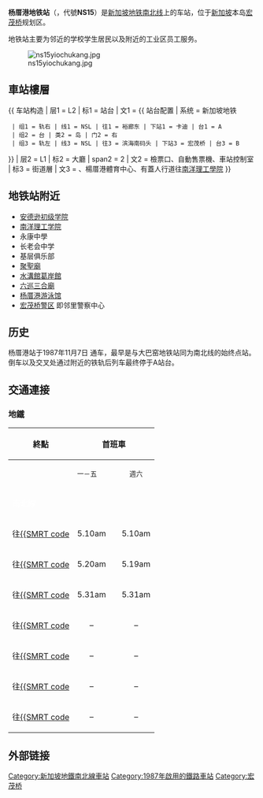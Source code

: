 {{noteTA
|G1=Railway}}
{{Infobox station
 | name={{SMRT code|NS|15}}<br />楊厝港<br />Yio Chu Kang<br />இயோ சூ காங்<br />Yio Chu Kang
 | type=[[地鐵站|地鐵站]]
 | linecolour={{新加坡地铁南北线色彩}}
 | image=Ns15 Yio Chu Kang 2.jpg
 | image_size=300px
 | image_caption=楊厝港地鐵站站台層{{更新|1=圖片|time=2020-03-06T08:26:06+00:00}}
 | address={{SIN}}宏茂橋6道3000號
 | coordinates={{Coord|1|22|54.86|N|103|50|41.34|E|type:railwaystation_region:SG}}
 | line=[[新加坡地鐵南北線|南北線]]
 | other=巴士、德士
 | structure=架空
 | platform=島式
 | depth=
 | levels=2層
 | tracks=2條
 | parking=
 | bicycle=
 | baggage_check=
 | passengers=
 | pass_year=
 | pass_percent=
 | pass_system=
 | opened=1987年11月7日
 | closed=
 | rebuilt=
 | electrified=
 | ADA=有
 | code={{SMRT code|NS|15}}
 | owned=[[陸路交通管理局|陸路交通管理局]]
 | operator=[[SMRT地鐵|SMRT地鐵]]（[[SMRT集團|SMRT集團]]）
 | zone=
 | former=
 | adjacent={{Adjacent stations|system=新加坡地铁|line=NSL|left=卡迪|right=宏茂桥|note-left=NS14|note-mid={{新加坡地鐵車站編號|NS|15}}|note-right=NS16}}
 | mpassengers=
 | map_locator={{Superimpose| base = MRT map NS.svg
 | base_width = 300px
 | base_caption = 南北線
 | float = Red Dot.svg
 | float_width = 5px
 | float_caption = 楊厝港地鐵站
 | x = 144
 | y = 57
}}}}

'''杨厝港地铁站'''（{{lang-en|Yio Chu Kang MRT Station}}，代號'''NS15'''）是[[新加坡地铁南北线|新加坡地铁南北线]]上的车站，位于[[新加坡|新加坡]]本岛[[宏茂桥|宏茂桥]]规划区。

地铁站主要为邻近的学校学生居民以及附近的工业区员工服务。

[[File:ns15yiochukang.jpg|thumb]]

==車站樓層==
{{ 车站构造
| 层1 = L2 | 标1 = 站台
| 文1 = {{ 站台配置 | 系统 = 新加坡地铁
  | 组1 = 轨右 | 线1 = NSL | 往1 = 裕廊东 | 下站1 = 卡迪 | 台1 = A
  | 组2 = 台 | 类2 = 岛 | 门2 = 右
  | 组3 = 轨左 | 线3 = NSL | 往3 = 滨海南码头 | 下站3 = 宏茂桥 | 台3 = B
}}
| 层2 = L1 | 标2 = 大廳 | span2 = 2
| 文2 = 檢票口、自動售票機、車站控制室
| 标3 = 街道層
| 文3 = {{link-en|楊厝港巴士終站|Yio Chu Kang Bus Terminal}}、楊厝港體育中心、有蓋人行道往[[南洋理工學院|南洋理工學院]]
}}

== 地铁站附近 ==

* [[安德逊初级学院|安德逊初级学院]]
* [[南洋理工学院|南洋理工学院]]
* 永康中學
* 长老会中学
* 基层俱乐部
* [[聚聖廟|聚聖廟]]
* [[水溝館葛岸館|水溝館葛岸館]]
* [[六巡三合廟|六巡三合廟]]
* [[杨厝港游泳馆|杨厝港游泳馆]]
* [[宏茂桥警区|宏茂桥警区]] 即邻里警察中心

== 历史 ==

杨厝港站于1987年11月7日 通车，最早是与大巴窑地铁站同为南北线的始终点站。倒车以及交叉处通过附近的铁轨后列车最终停于A站台。
== 交通連接 ==
=== 地鐵 ===
{| style="text-align:centre; font-size:95%; border:1px solid black"
|-
! 終點 !! colspan="5" | 首班車 !! !! 末班車
|-
| || <small>一－五</small> || ||style="text-align:center" | <small>週六</small> || ||style="text-align:center" | <small>星期日及<br />公定假日</small> || || style="text-align:center" | <small>每日</small>
|-
! colspan="9" style="background-color:#{{SMRT color|North South}};color:white; height:25px" | 南北線
|-
| 往[[義順地鐵站|{{SMRT code]] || style="text-align:center" | 5.10am || || style="text-align:center" | 5.10am || || style="text-align:center" | – || || style="text-align:center" | –
|-
| 往[[裕廊東地鐵站|{{SMRT code]] || style="text-align:center" | 5.20am || || style="text-align:center" | 5.19am || || style="text-align:center" | 5.43am || || style="text-align:center" | 12.17am
|-
| 往[[濱海南碼頭地鐵站|{{SMRT code]] || style="text-align:center" | 5.31am || || style="text-align:center" | 5.31am || || style="text-align:center" | 6.04am || || style="text-align:center" | 11.31pm
|-
| 往[[濱海灣地鐵站|{{SMRT code]] || style="text-align:center" | – || || style="text-align:center" | – || || style="text-align:center" | – || || style="text-align:center" | 11.33pm
|-
| 往[[大巴窯地鐵站|{{SMRT code]] || style="text-align:center" | – || || style="text-align:center" | – || || style="text-align:center" | – || || style="text-align:center" | 12.09am
|-
| 往[[宏茂橋地鐵站|{{SMRT code]] || style="text-align:center" | – || || style="text-align:center" | – || || style="text-align:center" | – || || style="text-align:center" | 12.58am
|-
| 往[[克蘭芝地鐵站|{{SMRT code]] || style="text-align:center" | – || || style="text-align:center" | – || || style="text-align:center" | – || || style="text-align:center" | 12.34am
|}
==外部链接==
{{新加坡地鐵車站}}
{{新加坡地鐵南北線}}

[[Category:新加坡地鐵南北線車站|Category:新加坡地鐵南北線車站]]
[[Category:1987年啟用的鐵路車站|Category:1987年啟用的鐵路車站]]
[[Category:宏茂桥|Category:宏茂桥]]